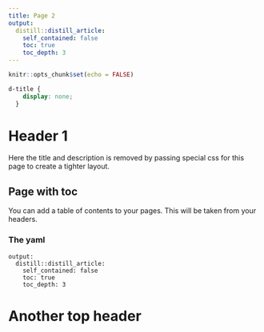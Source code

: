 ```yaml
---
title: Page 2
output:
  distill::distill_article:
    self_contained: false
    toc: true
    toc_depth: 3
---
```


```r
knitr::opts_chunk$set(echo = FALSE)
```

```css
d-title {
    display: none;
  }
```

# Header 1

Here the title and description is removed by passing special css for this page to create a tighter layout.

## Page with toc

You can add a table of contents to your pages. This will be taken from your headers.

### The yaml

    output:
      distill::distill_article:
        self_contained: false
        toc: true
        toc_depth: 3

# Another top header
